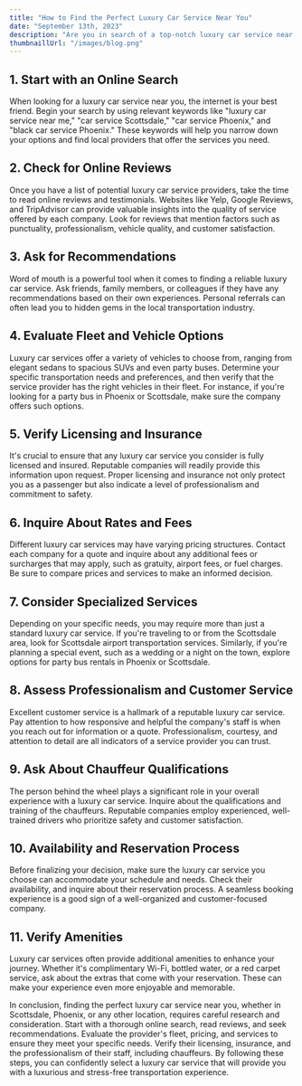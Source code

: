 ```yaml
---
title: "How to Find the Perfect Luxury Car Service Near You"
date: "September 13th, 2023"
description: "Are you in search of a top-notch luxury car service near you? Whether you're planning a special event, need reliable transportation to the airport, or simply want to experience the comfort and elegance of a luxury vehicle, finding the right service can make all the difference. In this article, we will explore some key tips and strategies for locating the ideal luxury car service in your area, with a particular focus on the Scottsdale and Phoenix regions."
thumbnaillUrl: "/images/blog.png"
---
```


## 1. Start with an Online Search

When looking for a luxury car service near you, the internet is your best friend. Begin your search by using relevant keywords like "luxury car service near me," "car service Scottsdale," "car service Phoenix," and "black car service Phoenix." These keywords will help you narrow down your options and find local providers that offer the services you need.

## 2. Check for Online Reviews

Once you have a list of potential luxury car service providers, take the time to read online reviews and testimonials. Websites like Yelp, Google Reviews, and TripAdvisor can provide valuable insights into the quality of service offered by each company. Look for reviews that mention factors such as punctuality, professionalism, vehicle quality, and customer satisfaction.

<SlugImage src='/images/blog.png' />

## 3. Ask for Recommendations

Word of mouth is a powerful tool when it comes to finding a reliable luxury car service. Ask friends, family members, or colleagues if they have any recommendations based on their own experiences. Personal referrals can often lead you to hidden gems in the local transportation industry.

## 4. Evaluate Fleet and Vehicle Options

Luxury car services offer a variety of vehicles to choose from, ranging from elegant sedans to spacious SUVs and even party buses. Determine your specific transportation needs and preferences, and then verify that the service provider has the right vehicles in their fleet. For instance, if you're looking for a party bus in Phoenix or Scottsdale, make sure the company offers such options.

## 5. Verify Licensing and Insurance

It's crucial to ensure that any luxury car service you consider is fully licensed and insured. Reputable companies will readily provide this information upon request. Proper licensing and insurance not only protect you as a passenger but also indicate a level of professionalism and commitment to safety.

## 6. Inquire About Rates and Fees

Different luxury car services may have varying pricing structures. Contact each company for a quote and inquire about any additional fees or surcharges that may apply, such as gratuity, airport fees, or fuel charges. Be sure to compare prices and services to make an informed decision.

## 7. Consider Specialized Services

Depending on your specific needs, you may require more than just a standard luxury car service. If you're traveling to or from the Scottsdale area, look for Scottsdale airport transportation services. Similarly, if you're planning a special event, such as a wedding or a night on the town, explore options for party bus rentals in Phoenix or Scottsdale.

## 8. Assess Professionalism and Customer Service

Excellent customer service is a hallmark of a reputable luxury car service. Pay attention to how responsive and helpful the company's staff is when you reach out for information or a quote. Professionalism, courtesy, and attention to detail are all indicators of a service provider you can trust.

## 9. Ask About Chauffeur Qualifications

The person behind the wheel plays a significant role in your overall experience with a luxury car service. Inquire about the qualifications and training of the chauffeurs. Reputable companies employ experienced, well-trained drivers who prioritize safety and customer satisfaction.

## 10. Availability and Reservation Process

Before finalizing your decision, make sure the luxury car service you choose can accommodate your schedule and needs. Check their availability, and inquire about their reservation process. A seamless booking experience is a good sign of a well-organized and customer-focused company.

## 11. Verify Amenities

Luxury car services often provide additional amenities to enhance your journey. Whether it's complimentary Wi-Fi, bottled water, or a red carpet service, ask about the extras that come with your reservation. These can make your experience even more enjoyable and memorable.

In conclusion, finding the perfect luxury car service near you, whether in Scottsdale, Phoenix, or any other location, requires careful research and consideration. Start with a thorough online search, read reviews, and seek recommendations. Evaluate the provider's fleet, pricing, and services to ensure they meet your specific needs. Verify their licensing, insurance, and the professionalism of their staff, including chauffeurs. By following these steps, you can confidently select a luxury car service that will provide you with a luxurious and stress-free transportation experience.
